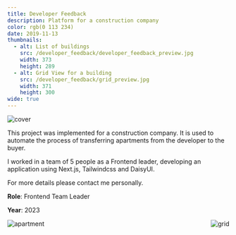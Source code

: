 ```yaml
---
title: Developer Feedback
description: Platform for a construction company
color: rgb(0 113 234)
date: 2019-11-13
thumbnails:
  - alt: List of buildings
    src: /developer_feedback/developer_feedback_preview.jpg
    width: 373
    height: 289
  - alt: Grid View for a building
    src: /developer_feedback/grid_preview.jpg
    width: 371
    height: 300
wide: true
---
```


<Image
  src="/developer_feedback/list.jpeg"
  alt="cover"
  width={1120}
  height={876}
  priority
/>

<Section title="Developer Feedback" description="Platform for a construction company" header>
This project was implemented for a construction company.
It is used to automate the process of transferring apartments
from the developer to the buyer.

I worked in a team of 5 people as a Frontend leader,
developing an application using Next.js, Tailwindcss
and DaisyUI.

For more details please contact me personally.

**Role**: Frontend Team Leader

**Year**: 2023

</Section>

<Image
  src="/developer_feedback/grid.jpeg"
  alt="grid"
  width={737}
  height={511}
  align="right"
/>

<Image
  src="/developer_feedback/apartment.jpeg"
  alt="apartment"
  width={737}
  height={576}
  align="left"
/>
